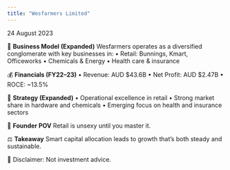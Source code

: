```yaml
---
title: "Wesfarmers Limited"
---
```



<div className={styles.preserve}>

24 August 2023

🧠 **Business Model (Expanded)**
Wesfarmers operates as a diversified conglomerate with key businesses in:
•	Retail: Bunnings, Kmart, Officeworks
•	Chemicals & Energy
•	Health care & insurance

💰 **Financials (FY22–23)**
•	Revenue: AUD $43.6B
•	Net Profit: AUD $2.47B
•	ROCE: ~13.5%

🧩 **Strategy (Expanded)**
•	Operational excellence in retail
•	Strong market share in hardware and chemicals
•	Emerging focus on health and insurance sectors

🧠 **Founder POV**
Retail is unsexy until you master it.

⚖️ **Takeaway**
Smart capital allocation leads to growth that’s both steady and sustainable.

📎 Disclaimer: Not investment advice.

</div>
